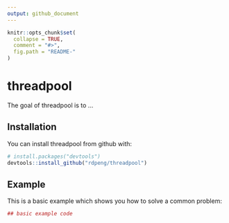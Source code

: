 ```yaml
---
output: github_document
---
```


<!-- README.md is generated from README.Rmd. Please edit that file -->

```r
knitr::opts_chunk$set(
  collapse = TRUE,
  comment = "#>",
  fig.path = "README-"
)
```

# threadpool

The goal of threadpool is to ...

## Installation

You can install threadpool from github with:

```r
# install.packages("devtools")
devtools::install_github("rdpeng/threadpool")
```

## Example

This is a basic example which shows you how to solve a common problem:

```r
## basic example code
```
